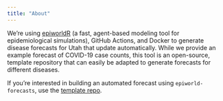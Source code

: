 ```yaml
---
title: "About"
---
```


We're using [epiworldR](https://github.com/UofUEpiBio/epiworldR) (a fast, agent-based modeling tool for epidemiological simulations), GitHub Actions, and Docker to generate disease forecasts for Utah that update automatically.
While we provide an example forecast of COVID-19 case counts, this tool is an open-source, template repository that can easily be adapted to generate forecasts for different diseases.

If you're interested in building an automated forecast using `epiworld-forecasts`, use the [template repo](https://github.com/EpiForeSITE/epiworld-forecasts).
